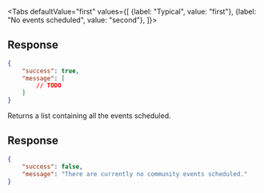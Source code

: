 <Tabs
    defaultValue="first"
    values={[
        {label: "Typical", value: "first"},
        {label: "No events scheduled", value: "second"},
    ]}>
<TabItem value="first">

## Response

```json
{
    "success": true,
    "message": [
        // TODO
    ]
}
```

Returns a list containing all the events scheduled.

</TabItem>
<TabItem value="second">

## Response

```json
{
    "success": false,
    "message": "There are currently no community events scheduled."
}
```

</TabItem>
</Tabs>
